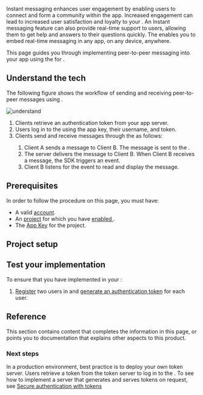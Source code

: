 
Instant messaging enhances user engagement by enabling users to connect and form a community within the app. Increased engagement can lead to increased user satisfaction and loyalty to your <Vpl k="CLIENT"/>. An Instant messaging feature can also provide real-time support to users, allowing them to get help and answers to their questions quickly. The <Vpd k="SDK"/> enables you to embed real-time messaging in any app, on any device, anywhere.

This page guides you through implementing peer-to-peer messaging into your app using the <Vpd k="SDK"/> for <Vpl k="NAME" />.


## Understand the tech

The following figure shows the workflow of sending and receiving peer-to-peer messages using <Vpd k="SDK"/>.

![understand](/images/chat/get-started-sdk-understand.png)

1. Clients retrieve an authentication token from your app server.
1. Users log in to the <Vg k="CHAT_SERVER" /> using the app key, their username, and token.
1. Clients send and receive messages through the <Vg k="CHAT_SERVER" /> as follows:
	1. Client A sends a message to Client B. The message is sent to the <Vg k="CHAT_SERVER" />. 
	1. The server delivers the message to Client B. When Client B receives a message, the SDK triggers an event.
	1. Client B listens for the event to read and display the message.

## Prerequisites

In order to follow the procedure on this page, you must have:

- A valid [<Vg k="COMPANY"/> account](../reference/manage-agora-account#create-an-agora-account).
- An [<Vg k="COMPANY"/> project](../reference/manage-agora-account#create-and-manage-projects) for which you have [enabled <Vg k="CHAT" />](enable#enable-).
- The [App Key](enable#get-the-information-of-the-chat-project) for the project.

<Prerequisites />


## Project setup

<ProjectSetup />

<ProjectImplement />

## Test your implementation

To ensure that you have implemented <Vpd k="PRODUCT" /> in your <Vpl k="CLIENT" />:

1. [Register](/enable#register-a-user) two <Vpd k="NAME" /> users in <Vg k="CONSOLE" /> and [generate an authentication token](enable#generate-a-user-token) for each user.

<ProjectTest />

## Reference
This section contains content that completes the information in this page, or points you to documentation that explains other aspects to this product.

<Reference />

### Next steps

In a production environment, best practice is to deploy your own token server. Users retrieve a token from the token server to log in to the <Vg k="CHAT_SERVER" />. To see how to implement a server that generates and serves tokens on request, see [Secure authentication with tokens](../develop/authentication)


